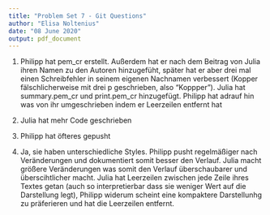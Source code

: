 ```yaml
---
title: "Problem Set 7 - Git Questions"
author: "Elisa Noltenius"
date: "08 June 2020"
output: pdf_document
---
```


1. Philipp hat pem_cr erstellt. Außerdem hat er nach dem Beitrag von Julia ihren Namen zu den Autoren hinzugefüht, später hat er aber  drei mal einen Schreibfehler in seinem eigenen Nachnamen verbessert (Kopper fälschlicherweise mit drei p geschrieben, also "Koppper"). Julia  hat summary.pem_cr  und print.pem_cr hinzugefügt. Philipp hat adrauf hin was von ihr umgeschrieben indem er Leerzeilen entfernt hat

1. Julia hat mehr Code geschrieben

1. Philipp hat öfteres gepusht

1. Ja, sie haben unterschiedliche Styles. Philipp pusht regelmäßiger nach Veränderungen und dokumentiert somit besser den Verlauf. Julia macht größere Veränderungen was somit den Verlauf überschaubarer und überscihtlicher macht. Julia hat Leerzeilen zwischen jede Zeile ihres Textes getan (auch so interpretierbar dass sie weniger Wert auf die Darstellung legt), Philipp widerum scheint eine kompaktere Darstellunhg zu präferieren und hat die Leerzeilen entfernt. 